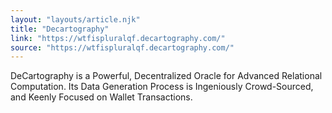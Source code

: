 ```yaml
---
layout: "layouts/article.njk"
title: "Decartography"
link: "https://wtfispluralqf.decartography.com/"
source: "https://wtfispluralqf.decartography.com/"
---
```


DeCartography is a Powerful, Decentralized Oracle for Advanced Relational Computation. Its Data Generation Process is Ingeniously Crowd-Sourced, and Keenly Focused on Wallet Transactions.